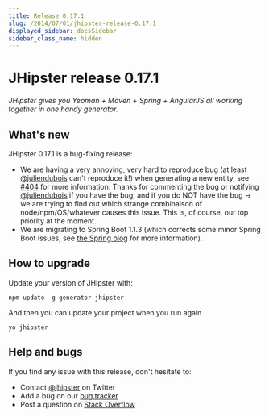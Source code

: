 ```yaml
---
title: Release 0.17.1
slug: /2014/07/01/jhipster-release-0.17.1
displayed_sidebar: docsSidebar
sidebar_class_name: hidden
---
```


JHipster release 0.17.1
==================

*JHipster gives you Yeoman + Maven + Spring + AngularJS all working together in one handy generator.*

What's new
----------

JHipster 0.17.1 is a bug-fixing release:

- We are having a very annoying, very hard to reproduce bug (at least [@juliendubois](https://twitter.com/juliendubois) can't reproduce it!) when generating a new entity, see [#404](https://github.com/jhipster/generator-jhipster/issues/404) for more information. Thanks for commenting the bug or notifying [@juliendubois](https://twitter.com/juliendubois) if you have the bug, and if you do NOT have the bug -> we are trying to find out which strange combinaison of node/npm/OS/whatever causes this issue. This is, of course, our top priority at the moment.
- We are migrating to Spring Boot 1.1.3 (which corrects some minor Spring Boot issues, see [the Spring blog](http://spring.io/blog/2014/06/27/spring-boot-1-1-3-available-now) for more information).

How to upgrade
------------

Update your version of JHipster with:

```
npm update -g generator-jhipster
```

And then you can update your project when you run again

```
yo jhipster
```

Help and bugs
--------------

If you find any issue with this release, don't hesitate to:

- Contact [@jhipster](https://twitter.com/jhipster) on Twitter
- Add a bug on our [bug tracker](https://github.com/jhipster/generator-jhipster/issues?state=open)
- Post a question on [Stack Overflow](http://stackoverflow.com/tags/jhipster/info)
